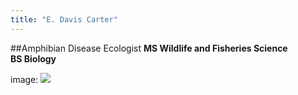 ```yaml
---
title: "E. Davis Carter"
---
```


##Amphibian Disease Ecologist
**MS Wildlife and Fisheries Science**  
**BS Biology**

image: ![](C:\Users\carte\OneDrive\Pictures\Saved Pictures)